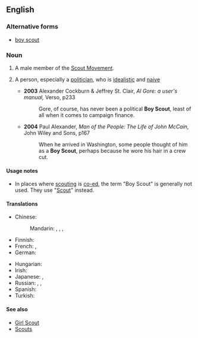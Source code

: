 ==English==

===Alternative forms===
* [[boy scout]]

===Noun===
{{en-noun|head=[[boy|Boy]] [[Scout]]}}

# A male member of the [[w:Scouting|Scout Movement]].
# {{context|slang|lang=en}} A person, especially a [[politician]], who is [[idealistic]] and [[naive]]
#* '''2003''' Alexander Cockburn & Jeffrey St. Clair, ''Al Gore: a user's manual,'' Verso, p233
#*: Gore, of course, has never been a political '''Boy Scout''', least of all when it comes to campaign finance.
#* '''2004''' Paul Alexander, ''Man of the People: The Life of John McCain,'' John Wiley and Sons, p167
#*: When he arrived in Washington, some people thought of him as a '''Boy Scout''', perhaps because he wore his hair in a crew cut.

====Usage notes====
* In places where [[scouting]] is [[co-ed]], the term "Boy Scout" is generally not used. They use "[[Scout]]" instead.

====Translations====
{{trans-top|a member of the Scout Movement}}
* Chinese:
*: Mandarin: {{t+|cmn|童子軍|sc=Hani}}, {{t+|cmn|童子军|tr=tóngzǐjūn|sc=Hani}}, {{t+|cmn|童軍|sc=Hani}}, {{t+|cmn|童军|tr=tóngjūn|sc=Hani}}
* Finnish: {{t-|fi|partiopoika}}
* French: {{t-|fr|scout|m}}, {{t+|fr|éclaireur|m}}
* German: {{t-|de|Boy Scout|m}}
{{trans-mid}}
* Hungarian: {{t-|hu|cserkészfiú}}
* Irish: {{t-|ga|gasóg|f}}
* Japanese: {{t+|ja|ボーイスカウト|tr=bōi sukauto|sc=Jpan}}, {{t-|ja|スカウト|tr=sukauto|sc=Jpan}}
* Russian: {{t-|ru|бойска́ут|m|sc=Cyrl}}, {{t-|ru|ска́ут|m|sc=Cyrl}}, {{t+|ru|пионер|m|tr=pionér}} {{qualifier|in the USSR}}
* Spanish: {{t-|es|niño explorador|m}}
* Turkish: {{t+|tr|izci}}
{{trans-bottom}}

====See also====
* [[Girl Scout]]
* [[Scouts]]